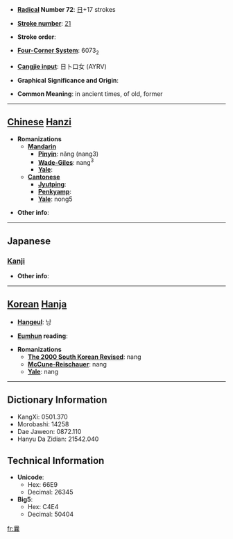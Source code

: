 * '''[[Wiktionary:Chinese radical index| Radical]] Number 72''': [[Wiktionary:Chinese radical index 日|日]]+17 strokes

* '''[[Wiktionary:Chinese total strokes index|Stroke number]]''': [[Wiktionary:Chinese total strokes index 21|21]]

* '''Stroke order''': 

* '''[[Wiktionary:Chinese four corner index|Four-Corner System]]''': 6073<sub>2</sub>

* '''[[Wiktionary:Chinese Cangjie index|Cangjie input]]''': 日卜口女 (AYRV)

* '''Graphical Significance and Origin''': 

* '''Common Meaning''': in ancient times, of old, former

----

== [[Chinese]] [[Hanzi]] ==

* '''Romanizations'''
** '''[[Mandarin]]'''
*** '''[[Pinyin]]''': nǎng (nang3)
*** '''[[Wade-Giles]]''': nang<sup>3</sup>
*** '''[[Yale]]''': 
** '''[[Cantonese]]'''
*** '''[[Jyutping]]''':
*** '''[[Penkyamp]]''': 
*** '''[[Yale]]''': nong5

* '''Other info''': 

----

==Japanese==
===[[Kanji]]===
{{kanji|on readings=[[どう]] (dō), [[のう]] (nō)|kun readings=[[さき]] (saki), [[さきに]] (sakini)}}

* '''Other info''':  

----

== [[Korean]] [[Hanja]] ==

* '''[[Hangeul]]''': 낭

* '''[[Eumhun]] reading''': 

* '''Romanizations'''
** '''[[The 2000 South Korean Revised Romanization|The 2000 South Korean Revised]]''': nang
** '''[[McCune-Reischauer]]''': nang
** '''[[Yale]]''': nang

----

== Dictionary Information ==

* KangXi: 0501.370
* Morobashi: 14258
* Dae Jaweon: 0872.110
* Hanyu Da Zidian: 21542.040

== Technical Information ==

* '''Unicode''':
** Hex: 66E9
** Decimal: 26345
* '''Big5''':
** Hex: C4E4
** Decimal: 50404

[[fr:曩]]